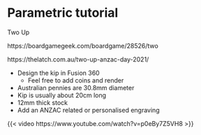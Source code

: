 # Parametric tutorial

Two Up

https://boardgamegeek.com/boardgame/28526/two

https://thelatch.com.au/two-up-anzac-day-2021/

* Design the kip in Fusion 360
    * Feel free to add coins and render
* Australian pennies are 30.8mm diameter
* Kip is usually about 20cm long
* 12mm thick stock
* Add an ANZAC related or personalised engraving

{{< video https://www.youtube.com/watch?v=p0eBy7Z5VH8 >}}
